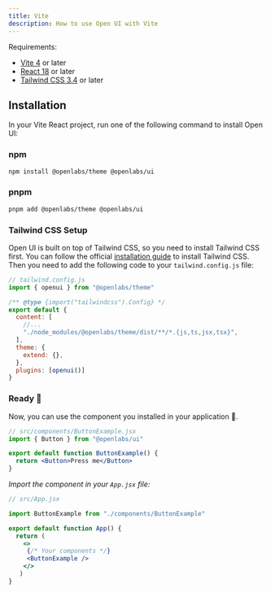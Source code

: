 ```yaml
---
title: Vite
description: How to use Open UI with Vite
---
```


Requirements:

- [Vite 4](https://vitejs.dev/) or later
- [React 18](https://reactjs.org/) or later
- [Tailwind CSS 3.4](https://tailwindcss.com/docs/guides/vite#react) or later

## Installation

In your Vite React project, run one of the following command to install Open UI:

### npm

```bash
npm install @openlabs/theme @openlabs/ui
```

### pnpm

```sh
pnpm add @openlabs/theme @openlabs/ui
```

### Tailwind CSS Setup

Open UI is built on top of Tailwind CSS, so you need to install Tailwind CSS first. You can follow the official
[installation guide](https://tailwindcss.com/docs/guides/vite#react) to install Tailwind CSS. Then you need to add 
the following code to your `tailwind.config.js` file:

```js
// tailwind.config.js
import { openui } from "@openlabs/theme"

/** @type {import("tailwindcss").Config} */
export default {
  content: [
    //...
    "./node_modules/@openlabs/theme/dist/**/*.{js,ts,jsx,tsx}",
  ],
  theme: {
    extend: {},
  },
  plugins: [openui()]
}
```

### Ready 🎉

Now, you can use the component you installed in your application 🎉.

```jsx
// src/components/ButtonExample.jsx
import { Button } from "@openlabs/ui"

export default function ButtonExample() {
  return <Button>Press me</Button>
}
```

_Import the component in your `App.jsx` file:_

```jsx
// src/App.jsx

import ButtonExample from "./components/ButtonExample"

export default function App() {
  return (
    <>
     {/* Your components */}
     <ButtonExample />    
    </>
   )
}
```